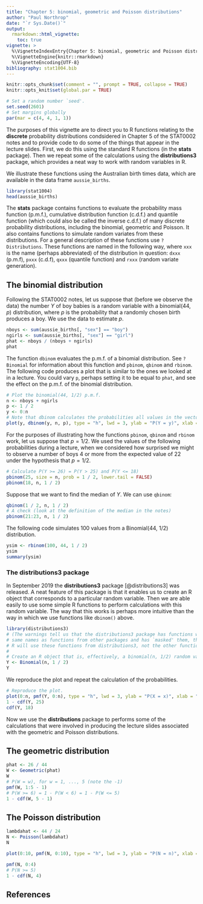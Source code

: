 ```yaml
---
title: "Chapter 5: binomial, geometric and Poisson distributions"
author: "Paul Northrop"
date: "`r Sys.Date()`"
output: 
  rmarkdown::html_vignette:
    toc: true
vignette: >
  %\VignetteIndexEntry{Chapter 5: binomial, geometric and Poisson distributions}
  %\VignetteEngine{knitr::rmarkdown}
  %\VignetteEncoding{UTF-8}
bibliography: stat1004.bib
---
```


```r
knitr::opts_chunk$set(comment = "", prompt = TRUE, collapse = TRUE)
knitr::opts_knit$set(global.par = TRUE)
```

```r
# Set a random number `seed'.  
set.seed(2601)
# Set margins globally
par(mar = c(4, 4, 1, 1))
```

The purposes of this vignette are to direct you to R functions relating to the **discrete** probability distributions condsidered in Chapter 5 of the STAT0002 notes and to provide code to do some of the things that appear in the lecture slides.  First, we do this using the standard R functions (in the **stats** package).  Then we repeat some of the calculations using the **distributions3** package, which provides a neat way to work with random variables in R.

We illustrate these functions using the Australian birth times data, which are available in the data frame `aussie_births`.


```r
library(stat1004)
head(aussie_births)
```

The **stats** package contains functions to evaluate the probability mass function (p.m.f.), cumulative distribution function (c.d.f.) and quantile function (which could also be called the inverse c.d.f.) of many discrete probability distributions, including the binomial, geometric and Poisson.  It also contains functions to simulate random variates from these distributions.  For a general description of these functions use `?Distributions`.  These functions are named in the following way, where `xxx` is the name (perhaps abbreviated) of the distribution in question: `dxxx` (p.m.f), `pxxx` (c.d.f), `qxxx` (quantile function) and `rxxx` (random variate generation).

## The binomial distribution

Following the STAT0002 notes, let us suppose that (before we observe the data) the number $Y$ of boy babies is a random variable with a binomial(44, $p$) distribution, where $p$ is the probability that a randomly chosen birth produces a boy.  We use the data to estimate $p$.

```r
nboys <- sum(aussie_births[, "sex"] == "boy")
ngirls <- sum(aussie_births[, "sex"] == "girl")
phat <- nboys / (nboys + ngirls)
phat
```

The function `dbinom` evaluates the p.m.f. of a binomial distribution.  See `?Binomial` for information about this function and `pbinom`, `qbinom` and `rbinom`.  The following code produces a plot that is similar to the ones we looked at in a lecture.  You could vary `p`, perhaps setting it to be equal to `phat`, and see the effect on the p.m.f. of the binomial distribution.

```r
# Plot the binomial(44, 1/2) p.m.f. 
n <- nboys + ngirls
p <- 1 / 2
y <- 0:n
# Note that dbinom calculates the probabilities all values in the vector y
plot(y, dbinom(y, n, p), type = "h", lwd = 3, ylab = "P(Y = y)", xlab = "y")
```

For the purposes of illustrating how the functions `pbinom`, `qbinom` and `rbinom` work, let us suppose that $p = 1/2$.  We used the values of the following probabilities during a lecture, when we considered how surprised we might to observe a number of boys 4 or more from the expected value of 22 under the hypothesis that $p = 1/2$.

```r
# Calculate P(Y >= 26) = P(Y > 25) and P(Y <= 18)
pbinom(25, size = n, prob = 1 / 2, lower.tail = FALSE)
pbinom(18, n, 1 / 2)
```

Suppose that we want to find the median of $Y$. We can use `qbinom`:

```r
qbinom(1 / 2, n, 1 / 2)
# A check (look at the definition of the median in the notes)
pbinom(21:23, n, 1 / 2)
```

The following code simulates 100 values from a Binomial(44, 1/2) distribution.

```r
ysim <- rbinom(100, 44, 1 / 2)
ysim
summary(ysim)
```

### The distributions3 package

In September 2019 the **distributions3** package [@distributions3] was released.
A neat feature of this package is that it enables us to create an R object that corresponds to a particular random variable.  Then we are able easily to use some simple R functions to perform calculations with this random variable.  The way that this works is perhaps more intuitive than the way in which we use functions like `dbinom()` above.

```r
library(distributions3)
# (The warnings tell us that the distributions3 package has functions with the
# same names as functions from other packages and has `masked' them, that is,
# R will use these functions from distributions3, not the other functions.)
#
# Create an R object that is, effectively, a binomial(n, 1/2) random variable
Y <- Binomial(n, 1 / 2)
Y
```

We reproduce the plot and repeat the calculation of the probabilities.

```r
# Reproduce the plot.  
plot(0:n, pmf(Y, 0:n), type = "h", lwd = 3, ylab = "P(X = x)", xlab = "x")
1 - cdf(Y, 25)
cdf(Y, 18)
```

Now we use the **distributions** package to performs some of the calculations that were involved in producing the lecture slides associated with the geometric and Poisson distributions.  

## The geometric distribution

```r
phat <- 26 / 44
W <- Geometric(phat)
W
# P(W = w), for w = 1, ..., 5 (note the -1)
pmf(W, 1:5 - 1)
# P(W >= 6) = 1 - P(W < 6) = 1 - P(W <= 5)
1 - cdf(W, 5 - 1)
```

## The Poisson distribution

```r
lambdahat <- 44 / 24
N <- Poisson(lambdahat)
N
```

```r
plot(0:10, pmf(N, 0:10), type = "h", lwd = 3, ylab = "P(N = n)", xlab = "n")

pmf(N, 0:4)
# P(N >= 5)
1 - cdf(N, 4)
```

## References

<script type="text/x-mathjax-config">
   MathJax.Hub.Config({  "HTML-CSS": { minScaleAdjust: 125, availableFonts: [] }  });
</script>
